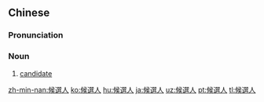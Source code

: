 {{also|候选人}}
==Chinese==
{{zh-forms|s=候选人|type=21}}

===Pronunciation===
{{zh-pron
|m=hòuxuǎnrén
|c=hau6 syun2 jan4
|cat=n
}}

===Noun===
{{zh-noun}}

# [[candidate]]

[[zh-min-nan:候選人]]
[[ko:候選人]]
[[hu:候選人]]
[[ja:候選人]]
[[uz:候選人]]
[[pt:候選人]]
[[tl:候選人]]